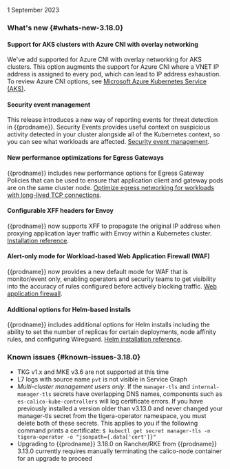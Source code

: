 1 September 2023

### What's new {#whats-new-3.18.0}

#### Support for AKS clusters with Azure CNI with overlay networking

We've add supported for Azure CNI with overlay networking for AKS clusters. This option augments the support for Azure CNI where a VNET IP address is assigned to every pod, which can lead to IP address exhaustion. To review Azure CNI options, see [Microsoft Azure Kubernetes Service (AKS)](../getting-started/install-on-clusters/aks).

#### Security event management

This release introduces a new way of reporting events for threat detection in {{prodname}}. Security Events provides useful context on suspicious activity detected in your cluster alongside all of the Kubernetes context, so you can see what workloads are affected. [Security event management](../threat/security-event-management).

#### New performance optimizations for Egress Gateways

{{prodname}} includes new performance options for Egress Gateway Policies that can be used to ensure that application client and gateway pods are on the same cluster node. [Optimize egress networking for workloads with long-lived TCP connections](../networking/egress/egress-gateway-maintenance).

#### Configurable XFF headers for Envoy

{{prodname}} now supports XFF to propagate the original IP address when proxying application layer traffic with Envoy within a Kubernetes cluster. [Installation reference](../reference/installation/api#operator.tigera.io/v1.EnvoySettings).

#### Alert-only mode for Workload-based Web Application Firewall (WAF)

{{prodname}} now provides a new default mode for WAF that is monitor/event only, enabling operators and security teams to get visibility into the accuracy of rules configured before actively blocking traffic. [Web application firewall](../threat/web-application-firewall).

#### Additional options for Helm-based installs

{{prodname}} includes additional options for Helm installs including the ability to set the number of replicas for certain deployments, node affinity rules, and configuring Wireguard. [Helm installation reference](../reference/installation/helm_customization).

### Known issues {#known-issues-3.18.0}

- TKG v1.x and MKE v3.6 are not supported at this time
- L7 logs with source name `pvt` is not visible in Service Graph
- *Multi-cluster management users only*. If the `manager-tls` and `internal-manager-tls` secrets have overlapping DNS names, components such as `es-calico-kube-controllers` will log certificate errors. If you have previously installed a version older than v3.13.0 and never changed your manager-tls secret from the tigera-operator namespace, you must delete both of these secrets. This applies to you if the following command prints a certificate: `$ kubectl get secret manager-tls -n tigera-operator -o "jsonpath={.data['cert']}"`
- Upgrading to {{prodname}} 3.18.0 on Rancher/RKE from {{prodname}} 3.13.0 currently requires manually terminating the calico-node container for an upgrade to proceed